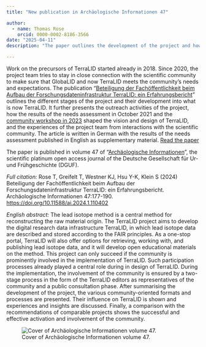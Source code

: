 ```yaml
---
title: "New publication in Archäologische Informationen 47"

author: 
  - name: Thomas Rose
    orcid: 0000-0002-8186-3566
date: "2025-04-11"
description: "The paper outlines the development of the project and how we integrate the scientific community in the development of TerraLID"

---
```


Work on the precursors of TerraLID started already in 2018. Since 2020, the project team tries to stay in close connection with the scientific community to make sure that GlobaLID and now TerraLID meets the community's needs and expectations. The publication "[Beteiligung der Fachöffentlichkeit beim Aufbau der Forschungsdateninfrastruktur TerraLID: ein Erfahrungsbericht](https://doi.org/10.11588/ai.2024.1.110402)" outlines the different stages of the project and their development into what is now TerraLID. It further presents the outreach activities of the project, how the results of the needs assessment in October 2021 and the [community workshop in 2023](../events-archive.qmd#many-lids-but-none-matching-the-vessel) shaped the vision and design of TerraLID, and the experiences of the project team from interactions with the scientific community. The article is written in German with the results of the needs assessment published in English as supplementary material. [Read the paper](https://doi.org/10.11588/ai.2024.1.110402)

The paper is published in volume 47 of "[Archäologische Informationen](https://journals.ub.uni-heidelberg.de/index.php/arch-inf/index)", the scientific platinum open access journal of the Deutsche Gesellschaft für Ur- und Frühgeschichte (DGUF). 

*Full citation:* Rose T, Greifelt T, Westner KJ, Hsu Y-K, Klein S (2024) Beteiligung der Fachöffentlichkeit beim Aufbau der Forschungsdateninfrastruktur TerraLID: ein Erfahrungsbericht. Archäologische Informationen 47:177-190. <https://doi.org/10.11588/ai.2024.1.110402>

::: {layout="[ 66 , 34 ]"}

::: {#column-text}
*English abstract:* The lead isotope method is a central method for reconstructing the raw material origin. The TerraLID project aims to develop the digital research data infrastructure TerraLID, in which lead isotope data are described and stored according to the FAIR principles. As a one-stop portal, TerraLID will also offer options for retrieving, working with, and publishing lead isotope data, and it will develop open educational materials on the method. This project can only succeed if the community is prominently involved in the implementation of TerraLID. Such participation processes already played a central role during in design of TerraLID. During the implementation, the involvement of the community is ensured by a two-stage process in the form of the TerraLID editors as representatives of the community and a public consultation phase. After summarising the development of the project, the various community-oriented formats and processes are presented. Their influence on TerraLID is shown and experiences and insights are discussed. Finally, a comparison with the recommendations of comparable projects shows the successful and effective activation and involvement of the community.
:::

::: {#column-image}
![Cover of Archäologische Informationen volume 47.](https://journals.ub.uni-heidelberg.de/public/journals/66/cover_issue_7320_de_DE.jpg)
:::

:::
